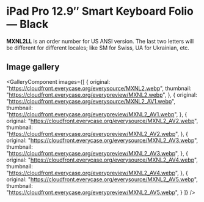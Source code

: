 
# iPad Pro 12.9″ Smart Keyboard Folio — Black

<Callout type='info' emoji='👉🏻'>**MXNL2LL** is an order number for US ANSI version. The last two letters will be different for different locales; like SM for Swiss, UA for Ukrainian, etc.</Callout>

## Image gallery

<GalleryComponent
    images={[
      {
        original: "https://cloudfront.everycase.org/everysource/MXNL2.webp",
        thumbnail: "https://cloudfront.everycase.org/everypreview/MXNL2.webp",
      },
      {
        original: "https://cloudfront.everycase.org/everysource/MXNL2_AV1.webp",
        thumbnail: "https://cloudfront.everycase.org/everypreview/MXNL2_AV1.webp",
      },
      {
        original: "https://cloudfront.everycase.org/everysource/MXNL2_AV2.webp",
        thumbnail: "https://cloudfront.everycase.org/everypreview/MXNL2_AV2.webp",
      },
      {
        original: "https://cloudfront.everycase.org/everysource/MXNL2_AV3.webp",
        thumbnail: "https://cloudfront.everycase.org/everypreview/MXNL2_AV3.webp",
      },
      {
        original: "https://cloudfront.everycase.org/everysource/MXNL2_AV4.webp",
        thumbnail: "https://cloudfront.everycase.org/everypreview/MXNL2_AV4.webp",
      },
      {
        original: "https://cloudfront.everycase.org/everysource/MXNL2_AV5.webp",
        thumbnail: "https://cloudfront.everycase.org/everypreview/MXNL2_AV5.webp",
      }
    ]}
  />
